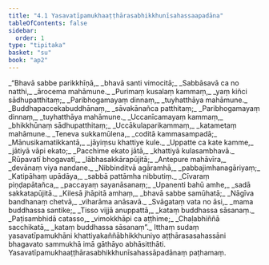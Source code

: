 ```yaml
---
title: "4.1 Yasavatīpamukhaaṭṭhārasabhikkhunīsahassaapadāna"
tableOfContents: false
sidebar:
  order: 1
type: "tipitaka"
basket: "su"
book: "ap2"
---
```



<DynamicBreadcrumb />

<Division number="1" book="ap2">

<Paragraph number="1205" type="verses" book="ap2">
_“Bhavā sabbe parikkhīṇā,_  
_bhavā santi vimocitā;_  
_Sabbāsavā ca no natthi,_  
_ārocema mahāmune._  

</Paragraph>

</Division>
<Division number="2" book="ap2">

<Paragraph number="1206" type="verses" book="ap2">
_Purimaṃ kusalaṃ kammaṃ,_  
_yaṃ kiñci sādhupatthitaṃ;_  
_Paribhogamayaṃ dinnaṃ,_  
_tuyhatthāya mahāmune._  

</Paragraph>

</Division>
<Division number="3" book="ap2">

<Paragraph number="1207" type="verses" book="ap2">
_Buddhapaccekabuddhānaṃ,_  
_sāvakānañca patthitaṃ;_  
_Paribhogamayaṃ dinnaṃ,_  
_tuyhatthāya mahāmune._  

</Paragraph>

</Division>
<Division number="4" book="ap2">

<Paragraph number="1208" type="verses" book="ap2">
_Uccanīcamayaṃ kammaṃ,_  
_bhikkhūnaṃ sādhupatthitaṃ;_  
_Uccākulaparikammaṃ,_  
_katametaṃ mahāmune._  

</Paragraph>

</Division>
<Division number="5" book="ap2">

<Paragraph number="1209" type="verses" book="ap2">
_Teneva sukkamūlena,_  
_coditā kammasampadā;_  
_Mānusikamatikkantā,_  
_jāyiṃsu khattiye kule._  

</Paragraph>

</Division>
<Division number="6" book="ap2">

<Paragraph number="1210" type="verses" book="ap2">
_Uppatte ca kate kamme,_  
_jātiyā vāpi ekato;_  
_Pacchime ekato jātā,_  
_khattiyā kulasambhavā._  

</Paragraph>

</Division>
<Division number="7" book="ap2">

<Paragraph number="1211" type="verses" book="ap2">
_Rūpavatī bhogavatī,_  
_lābhasakkārapūjitā;_  
_Antepure mahāvīra,_  
_devānaṃ viya nandane._  

</Paragraph>

</Division>
<Division number="8" book="ap2">

<Paragraph number="1212" type="verses" book="ap2">
_Nibbinditvā agāramhā,_  
_pabbajimhanagāriyaṃ;_  
_Katipāhaṃ upādāya,_  
_sabbā pattāmha nibbutiṃ._  

</Paragraph>

</Division>
<Division number="9" book="ap2">

<Paragraph number="1213" type="verses" book="ap2">
_Cīvaraṃ piṇḍapātañca,_  
_paccayaṃ sayanāsanaṃ;_  
_Upanenti bahū amhe,_  
_sadā sakkatapūjitā._  

</Paragraph>

</Division>
<Division number="10" book="ap2">

<Paragraph number="1214" type="verses" book="ap2">
_Kilesā jhāpitā amhaṃ,_  
_bhavā sabbe samūhatā;_  
_Nāgīva bandhanaṃ chetvā,_  
_viharāma anāsavā._  

</Paragraph>

</Division>
<Division number="11" book="ap2">

<Paragraph number="1215" type="verses" book="ap2">
_Svāgataṃ vata no āsi,_  
_mama buddhassa santike;_  
_Tisso vijjā anuppattā,_  
_kataṃ buddhassa sāsanaṃ._  

</Paragraph>

</Division>
<Division number="12" book="ap2">

<Paragraph number="1216" type="verses" book="ap2">
_Paṭisambhidā catasso,_  
_vimokkhāpi ca aṭṭhime;_  
_Chaḷabhiññā sacchikatā,_  
_kataṃ buddhassa sāsanaṃ”._  

</Paragraph>

<Paragraph number="1217" book="ap2">
Itthaṃ sudaṃ yasavatīpamukhāni khattiyakaññābhikkhuniyo aṭṭhārasasahassāni bhagavato sammukhā imā gāthāyo abhāsitthāti.

</Paragraph>
</Division>

<Paragraph number="1218" type="center" book="ap2">
Yasavatīpamukhaaṭṭhārasabhikkhunīsahassāpadānaṃ paṭhamaṃ.
</Paragraph>